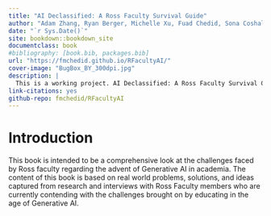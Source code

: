 ```yaml
--- 
title: "AI Declassified: A Ross Faculty Survival Guide"
author: "Adam Zhang, Ryan Berger, Michelle Xu, Fuad Chedid, Sona Coshal"
date: "`r Sys.Date()`"
site: bookdown::bookdown_site
documentclass: book
#bibliography: [book.bib, packages.bib]
url: "https://fmchedid.github.io/RFacultyAI/"
cover-image: "BugBox_BY_300dpi.jpg"
description: |
  This is a working project. AI Declassified: A Ross Faculty Survival Guide
link-citations: yes
github-repo: fmchedid/RFacultyAI
---
```


# Introduction

This book is intended to be a comprehensive look at the challenges faced by Ross faculty regarding the advent of Generative AI in academia. The content of this book is based on real world problems, solutions, and ideas captured from research and interviews with Ross Faculty members who are currently contending with the challenges brought on by educating in the age of Generative AI.